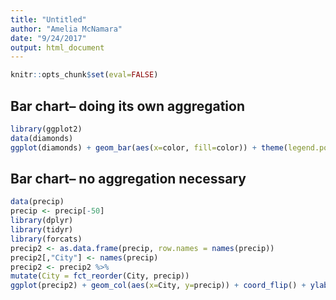 ```yaml
---
title: "Untitled"
author: "Amelia McNamara"
date: "9/24/2017"
output: html_document
---
```


```r
knitr::opts_chunk$set(eval=FALSE)
```

## Bar chart-- doing its own aggregation

```r
library(ggplot2)
data(diamonds)
ggplot(diamonds) + geom_bar(aes(x=color, fill=color)) + theme(legend.position="none")
```


## Bar chart-- no aggregation necessary

```r
data(precip)
precip <- precip[-50]
library(dplyr)
library(tidyr)
library(forcats)
precip2 <- as.data.frame(precip, row.names = names(precip))
precip2[,"City"] <- names(precip)
precip2 <- precip2 %>%
mutate(City = fct_reorder(City, precip))
ggplot(precip2) + geom_col(aes(x=City, y=precip)) + coord_flip() + ylab(label="Inches of precipitation")
```